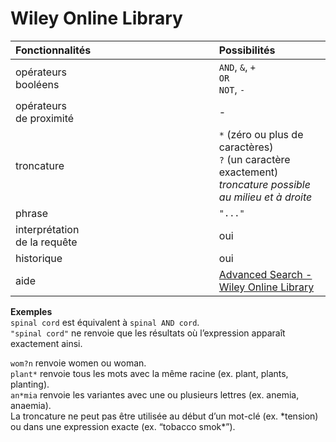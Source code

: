 # Wiley Online Library

| Fonctionnalités | Possibilités |
| :-------- | :---- |
| opérateurs<br/>booléens | `AND`, `&`, `+`<br/>`OR`<br/>`NOT`, `-` |
| opérateurs<br/>de proximité | - |
| troncature | `*` (zéro ou plus de caractères)<br/>`?` (un caractère exactement)<br/>*troncature possible au milieu et à droite* |
| phrase | `"..."` |
| interprétation<br/>de la requête | oui |
| historique | oui |
| aide | [Advanced Search - Wiley Online Library](https://onlinelibrary.wiley.com/search/advanced) |

**Exemples**   
`spinal cord` est équivalent à `spinal AND cord`.   
`"spinal cord"` ne renvoie que les résultats où l'expression apparaît exactement ainsi.   

`wom?n` renvoie women ou woman.   
`plant*` renvoie tous les mots avec la même racine (ex. plant, plants, planting).   
`an*mia` renvoie les variantes avec une ou plusieurs lettres (ex. anemia, anaemia).   
La troncature ne peut pas être utilisée au début d'un mot-clé (ex. \*tension) ou dans une expression exacte (ex. "tobacco smok\*").
